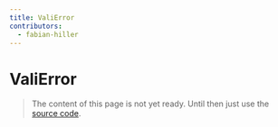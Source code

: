 ```yaml
---
title: ValiError
contributors:
  - fabian-hiller
---
```


# ValiError

> The content of this page is not yet ready. Until then just use the [source code](https://github.com/fabian-hiller/valibot/blob/main/library/src/error/ValiError/ValiError.ts).
